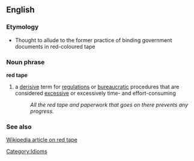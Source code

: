 ==English==
===Etymology===
*Thought to allude to the former practice of binding government documents in red-coloured tape
===Noun phrase===
'''red tape'''
#a [[derisive]] term for [[regulation]]s or [[bureaucratic]] procedures that are considered [[excess]]ive or excessively time- and effort-consuming
#:''All the red tape and paperwork that goes on there prevents any progress.''
 
===See also===
[[w:red_tape|Wikipedia article on red tape]]

[[Category:Idioms]]